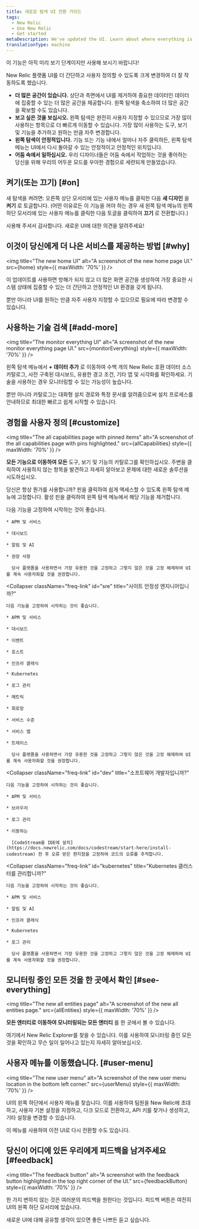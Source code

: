 ```yaml
---
title: 새로운 탐색 UI 전환 가이드
tags:
  - New Relic
  - Use New Relic
  - Get started
metaDescription: We've updated the UI. Learn about where everything is now.
translationType: machine
---
```








<Callout title="시사">
  이 기능은 아직 미리 보기 단계이지만 사용해 보시기 바랍니다!
</Callout>

New Relic 플랫폼 UI를 더 간단하고 사용자 정의할 수 있도록 크게 변경하여 더 잘 작동하도록 했습니다.

* **더 많은 공간이 있습니다.** 상단과 측면에서 UI를 제거하여 중요한 데이터인 데이터에 집중할 수 있는 더 많은 공간을 제공합니다. 왼쪽 탐색을 축소하여 더 많은 공간을 확보할 수도 있습니다.
* **보고 싶은 것을 보십시오.** 왼쪽 탐색은 완전히 사용자 지정할 수 있으므로 가장 많이 사용하는 항목으로 더 빠르게 이동할 수 있습니다. 가장 많이 사용하는 도구, 보기 및 기능을 추가하고 원하는 만큼 자주 변경합니다.
* **왼쪽 탐색이 안정적입니다.** 기능 또는 기능 내에서 얼마나 자주 클릭하든, 왼쪽 탐색 메뉴는 UI에서 다시 돌아갈 수 있는 안정적이고 안정적인 위치입니다.
* **어둠 속에서 일하십시오.** 우리 디자이너들은 어둠 속에서 작업하는 것을 좋아하는 당신을 위해 우리의 어두운 모드를 우아한 경험으로 세련되게 만들었습니다.

## 켜기(또는 끄기) [#on]

새 탐색을 켜려면: 오른쪽 상단 모서리에 있는 사용자 메뉴를 클릭한 다음 **새 디자인** 을 **켜기** 로 토글합니다. (어떤 이유로든 이 기능을 꺼야 하는 경우 새 왼쪽 탐색 메뉴의 왼쪽 하단 모서리에 있는 사용자 메뉴를 클릭한 다음 토글을 클릭하여 **끄기** 로 전환합니다.)

사용해 주셔서 감사합니다. 새로운 UI에 대한 의견을 알려주세요!

## 이것이 당신에게 더 나은 서비스를 제공하는 방법 [#why]

<img
  title="The new home UI"
  alt="A screenshot of the new home page UI."
  src={home}
  style={{ maxWidth: '70%' }}
/>

이 업데이트를 사용하면 방해가 되지 않고 더 많은 화면 공간을 생성하여 가장 중요한 시스템 상태에 집중할 수 있는 더 간단하고 안정적인 UI 환경을 갖게 됩니다.

뿐만 아니라 UI를 원하는 만큼 자주 사용자 지정할 수 있으므로 필요에 따라 변경할 수 있습니다.

## 사용하는 기술 검색 [#add-more]

<img
  title="The monitor everything UI"
  alt="A screenshot of the new monitor everything page UI."
  src={monitorEverything}
  style={{ maxWidth: '70%' }}
/>

왼쪽 탐색 메뉴에서 **+ 데이터 추가** 로 이동하여 수백 개의 New Relic 호환 데이터 소스 카탈로그, 사전 구축된 대시보드, 유용한 경고 조건, 기타 앱 및 시각화를 확인하세요. 기술을 사용하는 경우 모니터링할 수 있는 가능성이 높습니다.

뿐만 아니라 카탈로그는 대화형 설치 경로와 특정 문서를 알려줌으로써 설치 프로세스를 안내하므로 최대한 빠르고 쉽게 시작할 수 있습니다.

## 경험을 사용자 정의 [#customize]

<img
  title="The all capabilities page with pinned items"
  alt="A screenshot of the all capabilities page with pins highlighted."
  src={allCapabilities}
  style={{ maxWidth: '70%' }}
/>

**모든 기능으로 이동하여 모든** 도구, 보기 및 기능의 카탈로그를 확인하십시오. 주변을 클릭하여 사용하지 않는 항목을 발견하고 자세히 알아보고 문제에 대한 새로운 솔루션을 시도하십시오.

당신은 항상 뭔가를 사용합니까? 핀을 클릭하여 쉽게 액세스할 수 있도록 왼쪽 탐색 메뉴에 고정합니다. 활성 핀을 클릭하여 왼쪽 탐색 메뉴에서 해당 기능을 제거합니다.

<CollapserGroup>
  <Collapser
    className="freq-link"
    id="new"
    title="이제 막 시작하는 건가요?"
  >
    다음 기능을 고정하여 시작하는 것이 좋습니다.

    * APM 및 서비스

    * 대시보드

    * 알림 및 AI

    * 권장 사항

      당사 플랫폼을 사용하면서 가장 유용한 것을 고정하고 그렇지 않은 것을 고정 해제하여 UI를 계속 사용자화할 것을 권장합니다.
  </Collapser>

  <Collapser
    className="freq-link"
    id="sre"
    title="사이트 안정성 엔지니어입니까?"
  >
    다음 기능을 고정하여 시작하는 것이 좋습니다.

    * APM 및 서비스

    * 대시보드

    * 이벤트

    * 호스트

    * 인프라 클래식

    * Kubernetes

    * 로그 관리

    * 메트릭

    * 회로망

    * 서비스 수준

    * 서비스 맵

    * 트레이스

      당사 플랫폼을 사용하면서 가장 유용한 것을 고정하고 그렇지 않은 것을 고정 해제하여 UI를 계속 사용자화할 것을 권장합니다.
  </Collapser>

  <Collapser
    className="freq-link"
    id="dev"
    title="소프트웨어 개발자입니까?"
  >
    다음 기능을 고정하여 시작하는 것이 좋습니다.

    * APM 및 서비스

    * 브라우저

    * 로그 관리

    * 이동하는

      [CodeStream을 IDE에 설치](https://docs.newrelic.com/docs/codestream/start-here/install-codestream) 한 후 오류 받은 편지함을 고정하여 코드의 오류를 추적합니다.
  </Collapser>

  <Collapser
    className="freq-link"
    id="kubernetes"
    title="Kubernetes 클러스터를 관리합니까?"
  >
    다음 기능을 고정하여 시작하는 것이 좋습니다.

    * APM 및 서비스

    * 알림 및 AI

    * 인프라 클래식

    * Kubernetes

    * 로그 관리

      당사 플랫폼을 사용하면서 가장 유용한 것을 고정하고 그렇지 않은 것을 고정 해제하여 UI를 계속 사용자화할 것을 권장합니다.
  </Collapser>
</CollapserGroup>

## 모니터링 중인 모든 것을 한 곳에서 확인 [#see-everything]

<img
  title="The new all entities page"
  alt="A screenshot of the new all entities page."
  src={allEntities}
  style={{ maxWidth: '70%' }}
/>

**모든 엔터티로 이동하여 모니터링되는 모든 엔터티** 를 한 곳에서 볼 수 있습니다.

여기에서 New Relic Explorer를 찾을 수 있습니다. 이를 사용하여 모니터링 중인 모든 것을 확인하고 무슨 일이 일어나고 있는지 자세히 알아보십시오.

## 사용자 메뉴를 이동했습니다. [#user-menu]

<img
  title="The new user menu"
  alt="A screenshot of the new user menu location in the bottom left corner."
  src={userMenu}
  style={{ maxWidth: '70%' }}
/>

UI의 왼쪽 하단에서 사용자 메뉴를 찾습니다. 이를 사용하여 팀원을 New Relic에 초대하고, 사용자 기본 설정을 지정하고, 다크 모드로 전환하고, API 키를 찾거나 생성하고, 기타 설정을 변경할 수 있습니다.

이 메뉴를 사용하여 이전 UI로 다시 전환할 수도 있습니다.

## 당신이 어디에 있든 우리에게 피드백을 남겨주세요 [#feedback]

<img
  title="The feedback button"
  alt="A screenshot with the feedback button highlighted in the top right corner of the UI."
  src={feedbackButton}
  style={{ maxWidth: '70%' }}
/>

한 가지 변하지 않는 것은 여러분의 피드백을 원한다는 것입니다. 피드백 버튼은 여전히 UI의 왼쪽 하단 모서리에 있습니다.

새로운 UI에 대해 공유할 생각이 있으면 좋든 나쁘든 듣고 싶습니다.
